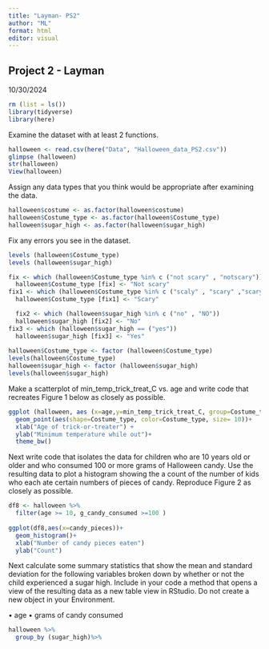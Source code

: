 ```yaml
---
title: "Layman- PS2"
author: "ML"
format: html
editor: visual
---
```


## Project 2 - Layman

10/30/2024

```r
rm (list = ls()) 
library(tidyverse)
library(here)
```

Examine the dataset with at least 2 functions.

```r
halloween <- read.csv(here("Data", "Halloween_data_PS2.csv"))
glimpse (halloween)
str(halloween)
View(halloween)
```

Assign any data types that you think would be appropriate after examining the data.

```r
halloween$costume <- as.factor(halloween$costume)
halloween$Costume_type <- as.factor(halloween$Costume_type)
halloween$sugar_high <- as.factor(halloween$sugar_high)
```

Fix any errors you see in the dataset.

```r
levels (halloween$Costume_type)
levels (halloween$sugar_high)
```

```r
fix <- which (halloween$Costume_type %in% c ("not scary" , "notscary")) 
  halloween$Costume_type [fix] <- "Not scary"
fix1 <- which (halloween$Costume_type %in% c ("scaly" , "scary" ,"scary ")) 
  halloween$Costume_type [fix1] <- "Scary"

  fix2 <- which (halloween$sugar_high %in% c ("no" , "NO"))
  halloween$sugar_high [fix2] <- "No"
fix3 <- which (halloween$sugar_high == ("yes")) 
  halloween$sugar_high [fix3] <- "Yes"
  
halloween$Costume_type <- factor (halloween$Costume_type)
levels(halloween$Costume_type)
halloween$sugar_high <- factor (halloween$sugar_high)
levels(halloween$sugar_high)
```

Make a scatterplot of min_temp_trick_treat_C vs. age and write code that recreates Figure 1 below as closely as possible.

```r
ggplot (halloween, aes (x=age,y=min_temp_trick_treat_C, group=Costume_type))+
  geom_point(aes(shape=Costume_type, color=Costume_type, size= 10))+
  xlab("Age of trick-or-treater") + 
  ylab("Minimum temperature while out")+
  theme_bw()
```

Next write code that isolates the data for children who are 10 years old or older and who consumed 100 or more grams of Halloween candy. Use the resulting data to plot a histogram showing the a count of the number of kids who each ate certain numbers of pieces of candy. Reproduce Figure 2 as closely as possible.

```r
df8 <- halloween %>%
  filter(age >= 10, g_candy_consumed >=100 )
  
ggplot(df8,aes(x=candy_pieces))+
  geom_histogram()+
  xlab("Number of candy pieces eaten") 
  ylab("Count")

```

Next calculate some summary statistics that show the mean and standard deviation for the following variables broken down by whether or not the child experienced a sugar high. Include in your code a method that opens a view of the resulting data as a new table view in RStudio. Do not create a new object in your Environment.

• age • grams of candy consumed

```r
halloween %>% 
  group_by (sugar_high)%>%
    
    
```
